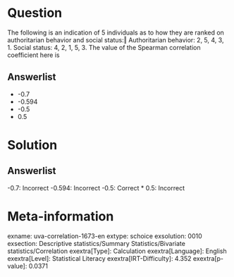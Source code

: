 Question
========

The following is an indication of 5 individuals as to how they are ranked on authoritarian behavior and social status:‖ Authoritarian behavior: 2, 5, 4, 3, 1. Social status: 4, 2, 1, 5, 3. The value of the Spearman correlation coefficient here is

Answerlist
----------

* -0.7
* -0.594
* -0.5
* 0.5

Solution
========

Answerlist
----------

-0.7: Incorrect
-0.594: Incorrect
-0.5: Correct
* 0.5: Incorrect

Meta-information
================
exname: uva-correlation-1673-en
extype: schoice
exsolution: 0010
exsection: Descriptive statistics/Summary Statistics/Bivariate statistics/Correlation
exextra[Type]: Calculation
exextra[Language]: English
exextra[Level]: Statistical Literacy
exextra[IRT-Difficulty]: 4.352
exextra[p-value]: 0.0371
